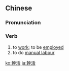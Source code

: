 {{also|干活}}
==Chinese==
{{zh-forms|s=干活}}

===Pronunciation===
{{zh-pron
|m=gànhuó,er=y
|c=gon3 wut6
|cat=v
}}

===Verb===
{{zh-verb}}

# to [[work]]; to be [[employed]]
# to do [[manual labour]]

[[ko:幹活]]
[[ja:幹活]]